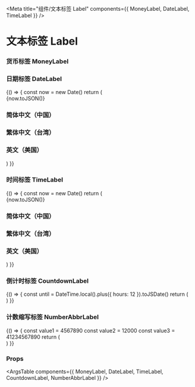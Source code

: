 
<Meta title="组件/文本标签 Label" components={{ MoneyLabel, DateLabel, TimeLabel }} />

# 文本标签 Label

### 货币标签 MoneyLabel

<Canvas>
  <Story name="MoneyLabel">
    <div className="flex flex-col">
      <MoneyLabel value={100100100.0000} symbol={'¥'}>
      </MoneyLabel>
      <MoneyLabel value={100100100.0000} thousand={' '}>
      </MoneyLabel>
      <MoneyLabel value={100100100.0000} symbol={'IDR'} thousand={'.'} decimal={','}>
      </MoneyLabel>
    </div>
  </Story>
</Canvas>

### 日期标签 DateLabel

<Canvas>
  <Story name="DateLabel">
    {() => {
      const now = new Date()
      return (
        <div>
          {now.toJSON()}
          <h3 className="font-bold my-4">简体中文（中国）</h3>
          <div className="flex flex-col">
            <DateLabel value={now} locale={'zh-CN'} kind={'2012-03-14'}></DateLabel>
            <DateLabel value={now} locale={'zh-CN'} kind={'2012/3/14'}></DateLabel>
            <DateLabel value={now} locale={'zh-CN'} kind={'2012年3月'}></DateLabel>
            <DateLabel value={now} locale={'zh-CN'} kind={'2012年3月14日'}></DateLabel>
            <DateLabel value={now} locale={'zh-CN'} kind={'3月14日'}></DateLabel>
            <DateLabel value={now} locale={'zh-CN'} kind={'三月十四日'}></DateLabel>
            <DateLabel value={now} locale={'zh-CN'} kind={'二○一二年三月'}></DateLabel>
            <DateLabel value={now} locale={'zh-CN'} kind={'二○一二年三月十四日'}></DateLabel>
            <DateLabel value={now} locale={'zh-CN'} kind={'周三'}></DateLabel>
            <DateLabel value={now} locale={'zh-CN'} kind={'星期三'}></DateLabel>
          </div>
          <h3 className="font-bold my-4">繁体中文（台湾）</h3>
          <div className="flex flex-col">
            <DateLabel value={now} locale={'zh-TW'} kind={'週三'}></DateLabel>
          </div>
          <h3 className="font-bold my-4">英文（美国）</h3>
          <div className="flex flex-col">
            <DateLabel value={now} locale={'en-US'} kind={'2012-03-14'}></DateLabel>
            <DateLabel value={now} locale={'en-US'} kind={'2012/3/14'}></DateLabel>
            <DateLabel value={now} locale={'en-US'} kind={'14-Mar-12'}></DateLabel>
            <DateLabel value={now} locale={'en-US'} kind={'14-Mar-2012'}></DateLabel>
            <DateLabel value={now} locale={'en-US'} kind={'2012-03-14'}></DateLabel>
            <DateLabel value={now} locale={'en-US'} kind={'2012/3/14'}></DateLabel>
            <DateLabel value={now} locale={'en-US'} kind={'3/14'}></DateLabel>
            <DateLabel value={now} locale={'en-US'} kind={'3/14/12'}></DateLabel>
            <DateLabel value={now} locale={'en-US'} kind={'Mar-12'}></DateLabel>
            <DateLabel value={now} locale={'en-US'} kind={'March 14, 2012'}></DateLabel>
            <DateLabel value={now} locale={'en-US'} kind={'March-12'}></DateLabel>
          </div>
        </div>
      )
    }}
  </Story>
</Canvas>

### 时间标签 TimeLabel

<Canvas>
  <Story name="TimeLabel">
    {() => {
      const now = new Date()
      return (
        <div>
          {now.toJSON()}
          <h3 className="font-bold my-4">简体中文（中国）</h3>
          <div className="flex flex-col">
            <TimeLabel value={now} locale={'zh-CN'} kind={'13时30分'}></TimeLabel>
            <TimeLabel value={now} locale={'zh-CN'} kind={'13时30分55秒'}></TimeLabel>
            <TimeLabel value={now} locale={'zh-CN'} kind={'下午 1:30:55'}></TimeLabel>
            <TimeLabel value={now} locale={'zh-CN'} kind={'下午1时30分'}></TimeLabel>
            <TimeLabel value={now} locale={'zh-CN'} kind={'下午1时30分55秒'}></TimeLabel>
            <TimeLabel value={now} locale={'zh-CN'} kind={'下午一时三十分'}></TimeLabel>
            <TimeLabel value={now} locale={'zh-CN'} kind={'十三时三十分'}></TimeLabel>
          </div>
          <h3 className="font-bold my-4">繁体中文（台湾）</h3>
          <div className="flex flex-col">
            <TimeLabel value={now} locale={'zh-TW'} kind={'13時30分'}></TimeLabel>
            <TimeLabel value={now} locale={'zh-TW'} kind={'13時30分55秒'}></TimeLabel>
            <TimeLabel value={now} locale={'zh-TW'} kind={'下午 1:30:55'}></TimeLabel>
            <TimeLabel value={now} locale={'zh-TW'} kind={'下午1時30分'}></TimeLabel>
            <TimeLabel value={now} locale={'zh-TW'} kind={'下午1時30分55秒'}></TimeLabel>
            <TimeLabel value={now} locale={'zh-TW'} kind={'下午一時三十分'}></TimeLabel>
            <TimeLabel value={now} locale={'zh-TW'} kind={'十三時三十分'}></TimeLabel>
          </div>
          <h3 className="font-bold my-4">英文（美国）</h3>
          <div className="flex flex-col">
            <TimeLabel value={now} locale={'en-US'} kind={'13:30'}></TimeLabel>
            <TimeLabel value={now} locale={'en-US'} kind={'13:30:55'}></TimeLabel>
            <TimeLabel value={now} locale={'en-US'} kind={'1:30 PM'}></TimeLabel>
            <TimeLabel value={now} locale={'en-US'} kind={'1:30:55 PM'}></TimeLabel>
          </div>
        </div>
      )
    }}
  </Story>
</Canvas>

### 倒计时标签 CountdownLabel

<Canvas>
  <Story name="CountdownLabel">
    {() => {
      const until = DateTime.local().plus({ hours: 12 }).toJSDate()
      return (
        <div className="flex flex-col">
          <CountdownLabel until={until} format={'hh:mm:ss'} />
          <CountdownLabel until={until} format={'hh:mm:ss:SSS'} frequency={1} />
        </div>
      )
    }}
  </Story>
</Canvas>

### 计数缩写标签 NumberAbbrLabel

<Canvas>
  <Story name="NumberAbbrLabel">
    {() => {
      const value1 = 4567890
      const value2 = 12000
      const value3 = 41234567890
      return (
        <div className="flex flex-col">
          <NumberAbbrLabel unit={'B'} value={value3} maxPrecision={1} />
          <NumberAbbrLabel unit={'b'} value={value3} maxPrecision={1} />
          <NumberAbbrLabel unit={'M'} value={value1} />
          <NumberAbbrLabel unit={'m'} value={value1} />
          <NumberAbbrLabel unit={'K'} value={value2} />
          <NumberAbbrLabel unit={'k'} value={value2} />
        </div>
      )
    }}
  </Story>
</Canvas>


### Props

<ArgsTable components={{ MoneyLabel, DateLabel, TimeLabel, CountdownLabel, NumberAbbrLabel }} />